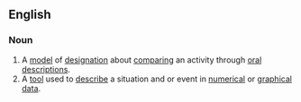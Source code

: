 ==English==

===Noun===
{{examples-right|sense=tool for numerical data|“Joseph has traveled 50% of his 26 hour journey between Florida and Maine.” [not] “Joseph is in the middle of his trip”}}
{{en-noun|head=[[communicable]] [[scale]]}}

# A [[model]] of [[designation]] about [[comparing]] an activity through [[oral]] [[descriptions]].
# A [[tool]] used to [[describe]] a situation and or event in [[numerical]] or [[graphical]] [[data]].